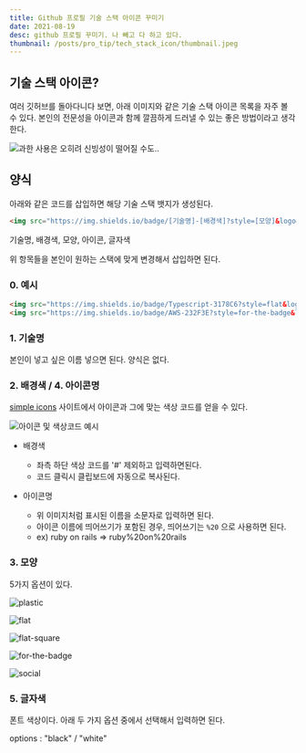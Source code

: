 ```yaml
---
title: Github 프로필 기술 스택 아이콘 꾸미기
date: 2021-08-19
desc: github 프로필 꾸미기. 나 빼고 다 하고 있다.
thumbnail: /posts/pro_tip/tech_stack_icon/thumbnail.jpeg
---
```


## 기술 스택 아이콘?

여러 깃허브를 돌아다니다 보면, 아래 이미지와 같은 기술 스택 아이콘 목록을 자주 볼 수 있다.
본인의 전문성을 아이콘과 함께 깔끔하게 드러낼 수 있는 좋은 방법이라고 생각한다.


![과한 사용은 오히려 신빙성이 떨어질 수도..](/posts/pro_tip/tech_stack_icon/thumbnail.jpeg)

## 양식

아래와 같은 코드를 삽입하면 해당 기술 스택 뱃지가 생성된다. 

```html
<img src="https://img.shields.io/badge/[기술명]-[배경색]?style=[모양]&logo=[아이콘명]&logoColor=[글자색]"/>
```

기술명, 배경색, 모양, 아이콘, 글자색

위 항목들을 본인이 원하는 스택에 맞게 변경해서 삽입하면 된다.

### 0. 예시

```html
<img src="https://img.shields.io/badge/Typescript-3178C6?style=flat&logo=typescript&logoColor=white"/>
<img src="https://img.shields.io/badge/AWS-232F3E?style=for-the-badge&logo=amazon%20aws&logoColor=black"/>
```

### 1. 기술명

본인이 넣고 싶은 이름 넣으면 된다. 양식은 없다. 

### 2. 배경색 / 4. 아이콘명

[simple icons](https://simpleicons.org/) 사이트에서 아이콘과 그에 맞는 색상 코드를 얻을 수 있다. 

![아이콘 및 색상코드 예시](/posts/pro_tip/tech_stack_icon/0.png)

- 배경색
  - 좌측 하단 색상 코드를 '#' 제외하고 입력하면된다.
  - 코드 클릭시 클립보드에 자동으로 복사된다.

- 아이콘명
  - 위 이미지처럼 표시된 이름을 소문자로 입력하면 된다. 
  - 아이콘 이름에 띄어쓰기가 포함된 경우, 띄어쓰기는 `%20` 으로 사용하면 된다.
  - ex) ruby on rails => ruby%20on%20rails

### 3. 모양

5가지 옵션이 있다. 

![plastic](/posts/pro_tip/tech_stack_icon/1.jpeg)

![flat](/posts/pro_tip/tech_stack_icon/2.jpeg)

![flat-square](/posts/pro_tip/tech_stack_icon/3.jpeg)

![for-the-badge](/posts/pro_tip/tech_stack_icon/4.jpeg)

![social](/posts/pro_tip/tech_stack_icon/5.jpeg)


### 5. 글자색
폰트 색상이다. 아래 두 가지 옵션 중에서 선택해서 입력하면 된다.

options : "black" / "white"
